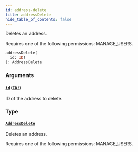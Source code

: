 ```yaml
---
id: address-delete
title: addressDelete
hide_table_of_contents: false
---
```


Deletes an address.

Requires one of the following permissions: MANAGE_USERS.

```graphql
addressDelete(
  id: ID!
): AddressDelete
```

### Arguments

#### [`id`](#) ([`ID!`](../../../developer/api-reference/scalars/id))

ID of the address to delete.

### Type

#### [`AddressDelete`](../../../developer/api-reference/objects/address-delete)

Deletes an address.

Requires one of the following permissions: MANAGE_USERS.
